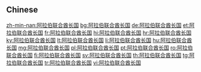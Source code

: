 ==Chinese==
{{zh-see|阿拉伯聯合酋長國}}

[[zh-min-nan:阿拉伯联合酋长国]]
[[bg:阿拉伯联合酋长国]]
[[de:阿拉伯联合酋长国]]
[[et:阿拉伯联合酋长国]]
[[fr:阿拉伯联合酋长国]]
[[hi:阿拉伯联合酋长国]]
[[hr:阿拉伯联合酋长国]]
[[ky:阿拉伯联合酋长国]]
[[lt:阿拉伯联合酋长国]]
[[li:阿拉伯联合酋长国]]
[[hu:阿拉伯联合酋长国]]
[[mg:阿拉伯联合酋长国]]
[[pl:阿拉伯联合酋长国]]
[[pt:阿拉伯联合酋长国]]
[[ro:阿拉伯联合酋长国]]
[[fi:阿拉伯联合酋长国]]
[[sv:阿拉伯联合酋长国]]
[[th:阿拉伯联合酋长国]]
[[tg:阿拉伯联合酋长国]]
[[tr:阿拉伯联合酋长国]]
[[vi:阿拉伯联合酋长国]]